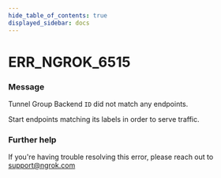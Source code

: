 ```yaml
---
hide_table_of_contents: true
displayed_sidebar: docs
---
```



# ERR_NGROK_6515

### Message

Tunnel Group Backend `ID` did not match any endpoints.

Start endpoints matching its labels in order to serve traffic.

<ErrorDetails error="err_ngrok_6515" />

### Further help

If you're having trouble resolving this error, please reach out to [support@ngrok.com](mailto:support@ngrok.com?subject=Help%20with%20ERR_NGROK_6515)
